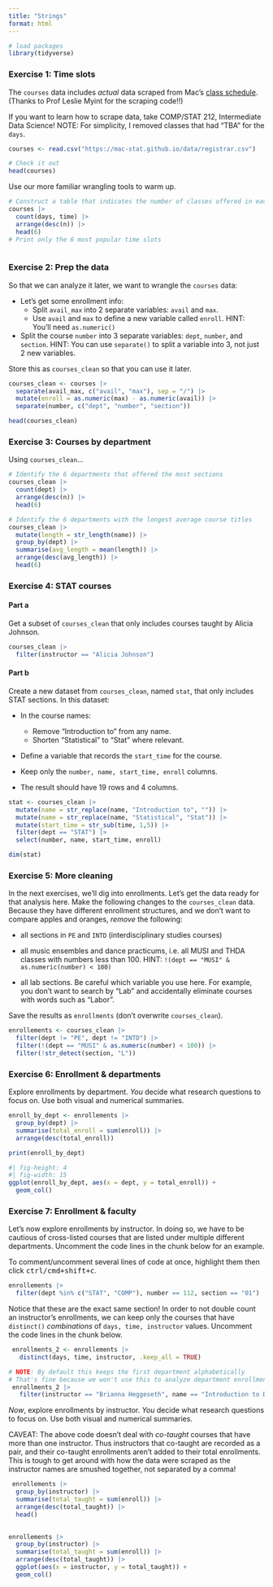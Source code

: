 ```yaml
---
title: "Strings"
format: html
---
```


```r
# load packages
library(tidyverse)
```

### Exercise 1: Time slots {.unnumbered}

The `courses` data includes *actual* data scraped from Mac's [class schedule](https://macadmsys.macalester.edu/macssb/customPage/page/classSchedule). (Thanks to Prof Leslie Myint for the scraping code!!)

If you want to learn how to scrape data, take COMP/STAT 212, Intermediate Data Science! NOTE: For simplicity, I removed classes that had "TBA" for the `days`.

```r
courses <- read.csv("https://mac-stat.github.io/data/registrar.csv")

# Check it out
head(courses)
```

Use our more familiar wrangling tools to warm up.

```r
# Construct a table that indicates the number of classes offered in each day/time slot
courses |>
  count(days, time) |>
  arrange(desc(n)) |>
  head(6)
# Print only the 6 most popular time slots



```



### Exercise 2: Prep the data {.unnumbered}

So that we can analyze it later, we want to wrangle the `courses` data:

-   Let's get some enrollment info:
    -   Split `avail_max` into 2 separate variables: `avail` and `max`.
    -   Use `avail` and `max` to define a new variable called `enroll`. HINT: You'll need `as.numeric()`
-   Split the course `number` into 3 separate variables: `dept`, `number`, and `section`. HINT: You can use `separate()` to split a variable into 3, not just 2 new variables.

Store this as `courses_clean` so that you can use it later.

```r
courses_clean <- courses |>
  separate(avail_max, c("avail", "max"), sep = "/") |>
  mutate(enroll = as.numeric(max) - as.numeric(avail)) |>
  separate(number, c("dept", "number", "section"))

head(courses_clean)
```



### Exercise 3: Courses by department {.unnumbered}

Using `courses_clean`...

```r
# Identify the 6 departments that offered the most sections
courses_clean |>
  count(dept) |>
  arrange(desc(n)) |>
  head(6)
```

```r
# Identify the 6 departments with the longest average course titles
courses_clean |>
  mutate(length = str_length(name)) |>
  group_by(dept) |>
  summarise(avg_length = mean(length)) |>
  arrange(desc(avg_length)) |>
  head(6)
```



### Exercise 4: STAT courses {.unnumbered}

#### Part a {.unnumbered}

Get a subset of `courses_clean` that only includes courses taught by Alicia Johnson.

```r
courses_clean |>
  filter(instructor == "Alicia Johnson")
```

#### Part b {.unnumbered}

Create a new dataset from `courses_clean`, named `stat`, that only includes STAT sections. In this dataset:

-   In the course names:

    -   Remove "Introduction to" from any name.
    -   Shorten "Statistical" to "Stat" where relevant.

-   Define a variable that records the `start_time` for the course.

-   Keep only the `number, name, start_time, enroll` columns.

-   The result should have 19 rows and 4 columns.

```r
stat <- courses_clean |>
  mutate(name = str_replace(name, "Introduction to", "")) |>
  mutate(name = str_replace(name, "Statistical", "Stat")) |>
  mutate(start_time = str_sub(time, 1,5)) |>
  filter(dept == "STAT") |>
  select(number, name, start_time, enroll)

dim(stat)
```



### Exercise 5: More cleaning {.unnumbered}

In the next exercises, we'll dig into enrollments. Let's get the data ready for that analysis here. Make the following changes to the `courses_clean` data. Because they have different enrollment structures, and we don't want to compare apples and oranges, *remove* the following:

-   all sections in `PE` and `INTD` (interdisciplinary studies courses)

-   all music ensembles and dance practicums, i.e. all MUSI and THDA classes with numbers less than 100. HINT: `!(dept == "MUSI" & as.numeric(number) < 100)`

-   all lab sections. Be careful which variable you use here. For example, you don't want to search by "Lab" and accidentally eliminate courses with words such as "Labor".

Save the results as `enrollments` (don't overwrite `courses_clean`).

```r
enrollements <- courses_clean |>
  filter(dept != "PE", dept != "INTD") |>
  filter(!(dept == "MUSI" & as.numeric(number) < 100)) |>
  filter(!str_detect(section, "L"))
```



### Exercise 6: Enrollment & departments {.unnumbered}

Explore enrollments by department. *You* decide what research questions to focus on. Use both visual and numerical summaries.

```r
enroll_by_dept <- enrollements |>
  group_by(dept) |>
  summarise(total_enroll = sum(enroll)) |>
  arrange(desc(total_enroll))

print(enroll_by_dept)
```


```r
#| fig-height: 4
#| fig-width: 15
ggplot(enroll_by_dept, aes(x = dept, y = total_enroll)) +
  geom_col() 
```


### Exercise 7: Enrollment & faculty {.unnumbered}

Let's now explore enrollments by instructor. In doing so, we have to be cautious of cross-listed courses that are listed under multiple different departments. Uncomment the code lines in the chunk below for an example.

::: {.callout-tip title="Commenting/Uncommenting Code"}

To comment/uncomment several lines of code at once, highlight them then click <kbd>ctrl/cmd+shift+c</kbd>.

:::

```r
enrollements |>
  filter(dept %in% c("STAT", "COMP"), number == 112, section == "01")
```

Notice that these are the exact same section! In order to not double count an instructor's enrollments, we can keep only the courses that have `distinct()` *combinations* of `days, time, instructor` values.  Uncomment the code lines in the chunk below.

```r
 enrollments_2 <- enrollements |>
   distinct(days, time, instructor, .keep_all = TRUE)

# NOTE: By default this keeps the first department alphabetically
# That's fine because we won't use this to analyze department enrollments!
 enrollments_2 |>
   filter(instructor == "Brianna Heggeseth", name == "Introduction to Data Science")
```

*Now*, explore enrollments by instructor. *You* decide what research questions to focus on. Use both visual and numerical summaries.

CAVEAT: The above code doesn't deal with *co-taught* courses that have more than one instructor. Thus instructors that co-taught are recorded as a pair, and their co-taught enrollments aren't added to their total enrollments. This is tough to get around with how the data were scraped as the instructor names are smushed together, not separated by a comma!

```r
 enrollements |>
  group_by(instructor) |>
  summarise(total_taught = sum(enroll)) |>
  arrange(desc(total_taught)) |>
  head()
  
```

```r
enrollements |>
  group_by(instructor) |>
  summarise(total_taught = sum(enroll)) |>
  arrange(desc(total_taught)) |>
  ggplot(aes(x = instructor, y = total_taught)) +
  geom_col()
```
